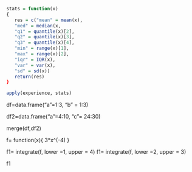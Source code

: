 
```r
stats = function(x)
{  
   res = c("mean" = mean(x),
   "med" = median(x,
   "q1" = quantile(x)[2],
   "q2" = quantile(x)[3],
   "q3" = quantile(x)[4],
   "min" = range(x)[1],
   "max" = range(x)[2],
   "iqr" = IQR(x),
   "var" = var(x),
   "sd" = sd(x))
   return(res)
}

apply(experience, stats)
```


df=data.frame("a"=1:3, "b" = 1:3)

df2=data.frame("a"=4:10, "c"= 24:30)

merge(df,df2)

f= function(x){
3*x^(-4)
}

f1= integrate(f, lower =1, upper = 4)
f1= integrate(f, lower =2, upper = 3)

f1
